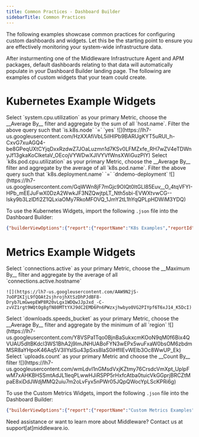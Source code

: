 ```yaml
---
title: Common Practices - Dashboard Builder
sidebarTitle: Common Practices
---
```


The following examples showcase common practices for configuring custom dashboards and widgets. Let this be the starting point to ensure you are effectively monitoring your system-wide infrastructure data.

After insturmenting one of the Middleware Infrastructure Agent and APM packages, default dashboards relating to that data will automatically populate in your Dashboard Builder landing page. The following are examples of custom widgets that your team could create.

# Kubernetes Example Widgets

<Tabs>

  <Tab title="Node CPU %">
    Select `system.cpu.utilization` as your primary Metric, choose the __Average By__ filter and aggregate by the sum of all `host.name`. Filter the above query such that `is.k8s.node` `=` `yes`
    ![](https://lh7-us.googleusercontent.com/HzXXAfiVbL5iIHIPb9BARUgKYT5uRUI_h-CxvG7xuAGQ4-be8GPeqUXtCYjqDxxRzdwZ7JOaLuzmn1d7KSv0LFMZxfe_RH7wZV4eTDWnyJf13gkaKoClketaV_OEcojVYWDwXJIVYVfWnsXWiGuzPIY)
  </Tab>
  <Tab title="Pod CPU - Same Deployment">
    Select `k8s.pod.cpu.utilization` as your primary Metric, choose the __Average By__ filter and aggregate by the average of all `k8s.pod.name`. Filter the above query such that `k8s.deployment.name` `=` `dndemo-deployment`
    ![](https://lh7-us.googleusercontent.com/GqWWn8jF7mGjc9OIQt0ltGLl85Euv__O_4tqVFYI-HPb_mEEJuFwX0DzA2WwkJF3NZQwjtpLT_Nth5sbi-EVWXtvwCG--lsky9b3LzlDfi2Z1QLxiaOMy7RkoMFOVQ_1JmY2tL1hYqQPLpHDWiM3YDQ)
  </Tab>

</Tabs>

To use the Kubernetes Widgets, import the following `.json` file into the Dashboard Builder: 

```json .json
{"builderViewOptions":{"report":{"reportName":"K8s Examples","reportId":44120,"reportKey":"k8s_examples__dont_delete_"},"extraActions":[]},"widgets":[{"config":[{"account_id":"","columns":["min(k8s.pod.phase,value(min))"],"distinct":false,"filter":null,"granularity":null,"group_by":null,"is_pre_flight":false,"join_with":null,"limit":null,"meta_data":null,"options":null,"order_by":null,"preflights":null,"response_type":0,"schema":"","settings":null,"source":{"alias":"","dataset":null,"final":false,"name":"k8s.pod"},"top":0,"type":0,"union":null,"with":[{"is_arg":true,"is_p_arg":false,"key":"SELECT_DATA_BY","swap_as":false,"value":["k8s.pod.name"],"value_len":false}]}],"label":"Pod Phase","layout":{"_scope_id":1073355,"h":9,"w":6,"x":0,"y":0,"resizeHandles":["se"]},"widgetAppId":1,"key":"untitled_39o1xsh41zh"},{"config":[{"type":0,"schema":"","account_id":"","is_pre_flight":false,"distinct":false,"with":[{"key":"SELECT_DATA_BY","value":["k8s.pod.name"],"value_len":false,"swap_as":false,"is_arg":true,"is_p_arg":false}],"preflights":null,"response_type":0,"top":0,"columns":["avg(k8s.container.ready,value(avg))"],"source":{"name":"k8s.container","dataset":null,"final":false,"alias":""},"granularity":null,"join_with":null,"union":null,"filter":null,"group_by":null,"order_by":null,"limit":null,"options":null,"meta_data":null,"settings":null}],"label":"Container Ready","layout":{"_scope_id":1077491,"h":9,"w":6,"x":6,"y":0,"resizeHandles":["se"]},"widgetAppId":1,"key":"container_ready_rrvc4cw9gzd"},{"config":[{"type":0,"schema":"","account_id":"","is_pre_flight":false,"distinct":false,"with":[{"key":"ATTRIBUTE_FILTER","value":{"k8s.deployment.name":{"=":"dndemo-deployment"}},"value_len":false,"swap_as":false,"is_arg":true,"is_p_arg":false},{"key":"SELECT_DATA_BY","value":[],"value_len":false,"swap_as":false,"is_arg":true,"is_p_arg":false}],"preflights":null,"response_type":0,"top":0,"columns":["any(k8s.pod.name)"],"source":{"name":"k8s.pod","dataset":null,"final":false,"alias":""},"granularity":null,"join_with":null,"union":null,"filter":null,"group_by":null,"order_by":null,"limit":null,"options":null,"meta_data":null,"settings":null},{"type":0,"schema":"","account_id":"","is_pre_flight":false,"distinct":false,"with":[{"key":"ATTRIBUTE_FILTER","value":{"k8s.deployment.name":{"=":"dndemo-deployment"}},"value_len":false,"swap_as":false,"is_arg":true,"is_p_arg":false},{"key":"SELECT_DATA_BY","value":[],"value_len":false,"swap_as":false,"is_arg":true,"is_p_arg":false}],"preflights":null,"response_type":0,"top":0,"columns":["min(k8s.pod.phase,value(min))"],"source":{"name":"k8s.pod","dataset":null,"final":false,"alias":""},"granularity":null,"join_with":null,"union":null,"filter":null,"group_by":null,"order_by":null,"limit":null,"options":null,"meta_data":null,"settings":null}],"label":"Pod Phase | Same Deployment","layout":{"_scope_id":1077505,"h":8,"w":6,"x":6,"y":9,"resizeHandles":["se"]},"widgetAppId":5,"key":"pod_phase___same_deployment_84vae4p36zn"},{"config":[{"account_id":"","columns":["avg(system.cpu.utilization,value(sum))"],"distinct":false,"filter":null,"granularity":null,"group_by":null,"is_pre_flight":false,"join_with":null,"limit":null,"meta_data":null,"options":null,"order_by":null,"preflights":null,"response_type":0,"schema":"","settings":null,"source":{"alias":"","dataset":null,"final":false,"name":"host"},"top":0,"type":0,"union":null,"with":[{"is_arg":true,"is_p_arg":false,"key":"SELECT_DATA_BY","swap_as":false,"value":["host.name"],"value_len":false},{"is_arg":true,"is_p_arg":false,"key":"ATTRIBUTE_FILTER","swap_as":false,"value":{"is.k8s.node":{"=":"yes"}},"value_len":false}]}],"label":"Node CPU %","layout":{"_scope_id":1203808,"h":8,"w":6,"x":0,"y":27,"resizeHandles":["se"]},"widgetAppId":1,"key":"node_cpu___test_i0pca8w55c9"},{"config":[{"type":0,"schema":"","account_id":"","is_pre_flight":false,"distinct":false,"with":[{"key":"SELECT_DATA_BY","value":["k8s.pod.name"],"value_len":false,"swap_as":false,"is_arg":true,"is_p_arg":false},{"key":"ATTRIBUTE_FILTER","value":{"k8s.deployment.name":{"=":"dndemo-deployment"}},"value_len":false,"swap_as":false,"is_arg":true,"is_p_arg":false}],"preflights":null,"response_type":0,"top":0,"columns":["avg(k8s.pod.cpu.utilization,value(avg))"],"source":{"name":"k8s.pod","dataset":null,"final":false,"alias":""},"granularity":null,"join_with":null,"union":null,"filter":null,"group_by":null,"order_by":null,"limit":null,"options":null,"meta_data":null,"settings":null}],"label":"Pod CPU | Same Deployment","layout":{"_scope_id":1203819,"h":8,"w":6,"x":0,"y":19,"resizeHandles":["se"]},"widgetAppId":1,"key":"pod_cpu___same_deployment_5bvgkx56vn8"},{"config":[{"columns":["avg(total_logs,value(count))"],"source":{"alias":"","dataset_id":0,"name":"log"},"with":[{"is_arg":true,"key":"ATTRIBUTE_FILTER","value":{"k8s.event.reason":{"=":"Killing"}}},{"is_arg":true,"key":"SELECT_DATA_BY","value":["host.name"]}]}],"label":"K8s Pods Killed","layout":{"_scope_id":1238209,"h":4,"w":6,"x":0,"y":15,"resizeHandles":["se"]},"widgetAppId":1,"key":"k8s_pods_killed_2rolisxtlmn"},{"config":[{"columns":["any(k8s.event.name)"],"source":{"alias":"","dataset_id":0,"name":"log"},"with":[{"is_arg":true,"key":"SELECT_DATA_BY","value":["k8s.event.reason"]},{"is_arg":true,"key":"ATTRIBUTE_FILTER","value":{"k8s.event.reason":{"=":"Killing"}}}]}],"label":"Untitled","layout":{"_scope_id":1238210,"h":6,"w":6,"x":0,"y":9,"resizeHandles":["se"]},"widgetAppId":5,"key":"untitled_fkpqzj22wao"}]}
```

# Metrics Example Widgets

<Tabs>
  <Tab title="Gauge Active Connections">
    Select `connections.active` as your primary Metric, choose the __Maximum By__ filter and aggregate by the average of all `connections.active.hostname`

    ![](https://lh7-us.googleusercontent.com/AAW9N2jS-7oOPIKIjL9fQOAt2sjhrojhXtSzDhPJdBF8-Dryb7LmGwepEWP8R20vLgx1WDQwJJpJxd_-C-zvVZ1rgt9WQtOg8gfN80MTtYXJ9dC2EMD6Pn6PWzxjhwbyo0VG2PIYpf6T6xJ14_K5DcI)
  </Tab>
  <Tab title="Histogram - Download Speeds">
    Select `downloads.speeds_bucket` as your primary Metric, choose the __Average By__ filter and aggregate by the minimum of all `region`
    ![](https://lh7-us.googleusercontent.com/Y8VSPa1Tqo0BjnBaSukxcmKOoN9qM0f6Bix4QVUAU5dltBKdcl3WS1BhA2j9ImJNHUABoFYN3wEPx5wuFxaW0bsOM6zbdmMSR8aYHpoK46Aq5V3IlYslSu43pSxs8laS0iHfIlEvWElb3Oc8WwUP_Ek)
  </Tab>
  <Tab title="Counter - User Downloads">
    Select `uploads.count` as your primary Metric and choose the __Count By__ filter
    ![](https://lh7-us.googleusercontent.com/wmLdvI1nGMsdVxjKZtmy76CrsdcVmXpt_UplpFwM7xAHKBHSSmtAdJL1leqPLwwHJiRSPP5rHxfcAtba0tuicVkGGprjBRCZtMpaE8xiDdJWdjMMQ2uiu7m2oLvFyx5nPWr05JQpQWocYpLScKPRi6g)
  </Tab>

</Tabs>

To use the Custom Metrics Widgets, import the following `.json` file into the Dashboard Builder: 

```json .json
{"builderViewOptions":{"report":{"reportName":"Custom Metrics Examples","reportId":44811,"reportKey":"custom_metrics_examples__dont_delete_"},"extraActions":[]},"widgets":[{"config":[{"type":0,"schema":"","account_id":"","is_pre_flight":false,"distinct":false,"with":[{"key":"SELECT_DATA_BY","value":["region"],"value_len":false,"swap_as":false,"is_arg":true,"is_p_arg":false}],"preflights":null,"response_type":0,"top":0,"columns":["avg(downloads.speeds_bucket,value(min))"],"source":{"name":"custom","dataset":null,"final":false,"alias":""},"granularity":null,"join_with":null,"union":null,"filter":null,"group_by":null,"order_by":null,"limit":null,"options":null,"meta_data":null,"settings":null}],"label":"Histogram | Download Speeds","layout":{"_scope_id":1203811,"h":5,"w":4,"x":0,"y":0,"resizeHandles":["se"]},"widgetAppId":2,"key":"histogram___download_speeds_75ywvto3gr7"},{"config":[{"type":0,"schema":"","account_id":"","is_pre_flight":false,"distinct":false,"with":null,"preflights":null,"response_type":0,"top":0,"columns":["count(uploads.count)"],"source":{"name":"custom","dataset":null,"final":false,"alias":""},"granularity":null,"join_with":null,"union":null,"filter":null,"group_by":null,"order_by":null,"limit":null,"options":null,"meta_data":null,"settings":null}],"label":"Counter | User Downloads","layout":{"_scope_id":1203812,"h":5,"w":4,"x":4,"y":0,"resizeHandles":["se"]},"widgetAppId":12,"key":"counter___user_downloads_0cewroglqdz"},{"config":[{"type":0,"schema":"","account_id":"","is_pre_flight":false,"distinct":false,"with":[{"key":"SELECT_DATA_BY","value":["connections.active.hostname"],"value_len":false,"swap_as":false,"is_arg":true,"is_p_arg":false}],"preflights":null,"response_type":0,"top":0,"columns":["max(connections.active,value(avg))"],"source":{"name":"custom","dataset":null,"final":false,"alias":""},"granularity":null,"join_with":null,"union":null,"filter":null,"group_by":null,"order_by":null,"limit":null,"options":null,"meta_data":null,"settings":null}],"label":"Gauge | Active Connections","layout":{"_scope_id":1203813,"h":5,"w":4,"x":8,"y":0,"resizeHandles":["se"]},"widgetAppId":1,"key":"gauge___active_connections_efwqkofbvsa"}]}
```

<Note> Need assistance or want to learn more about Middleware? Contact us at support[at]middleware.io.</Note>
